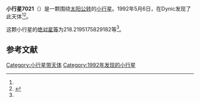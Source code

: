 {{Infobox planet
| bgcolour = #FFFFC0
| name = 7021
| symbol = 
| image = 
| caption = 
| discovery = yes
| discovery_ref = 
| discoverer = {{link-ja|杉江淳|杉江淳}}
| discovery_site = [[Dynic|Dynic]] 
| discovered = 1992年5月6日
| designations = yes
| mp_name = 
| named_after = 
| alt_names = 1992 JN1/ 1989 XH2
| mp_category = [[主带小行星|主带小行星]]
| orbit_ref = <ref name="a">[http://ssd.jpl.nasa.gov/sbdb.cgi?sstr=7021 7021] {{Wayback|url=http://ssd.jpl.nasa.gov/sbdb.cgi?sstr=7021 |date=20201124022833 }}，小行星數據庫瀏覽器（JPL Small-Body Database Browser）－[[美国国家航空航天局|美国国家航空航天局]]喷气推进实验室</ref>
| epoch = 2456400.5 (2013年4月18日更新)
| aphelion = {{convert|3.040073264571912|AU|km|3|abbr=on|lk=out}}
| perihelion = {{convert|2.143694652686897|AU|km|3|abbr=on}}
| semimajor = {{convert|2.591883958629404|AU|km|3|abbr=on}}
| eccentricity = 0.172920282
| period = 1524.129109 [[日|日]]<br />4.17[[儒略年|儒略年]]
| avg_speed = 
| inclination = 13.51207998118541
| asc_node = 90.58476324075384
| mean_anomaly = 
| arg_peri = 218.2195175829182
| satellites = 
| physical_characteristics = yes
| dimensions = 
| mass = 
| density = 
| surface_grav = 
| escape_velocity = 
| sidereal_day = 
| axial_tilt = 
| pole_ecliptic_lat = 
| pole_ecliptic_lon = 
| albedo = 
| temperatures= 
| temp_name1 = 
| mean_temp_1 = 
| max_temp_1 = 
| temp_name2 = 
| max_temp_2 = 
| spectral_type = 
| abs_magnitude = 218.2195175829182
}}

'''小行星7021'''（{{lang-en|7021}}）是一颗围绕[[太阳|太阳]][[公转|公转]]的[[小行星|小行星]]。1992年5月6日，{{link-ja|杉江淳|杉江淳}}在Dynic发现了此天体<ref name="a" /><ref>{{cite news|title=小行星列表|url=http://cfa-www.harvard.edu/iau/lists/NumberedMPs.txt|accessdate=2013-07-08|newspaper=哈佛大学|archive-date=2008-05-17|archive-url=https://web.archive.org/web/20080517010638/http://cfa-www.harvard.edu/iau/lists/NumberedMPs.txt|dead-url=no}}</ref>。

这颗小行星的[[绝对星等|绝对星等]]为218.2195175829182等<ref name="a" />。

==参考文献==
{{reflist}}
{{Minor Planet Number|[[小行星7020|小行星7020]]|[[小行星7022|小行星7022]]}}

{{小天体}}

[[Category:小行星带天体|Category:小行星带天体]]
[[Category:1992年发现的小行星|Category:1992年发现的小行星]]

{{asteroid-stub}}